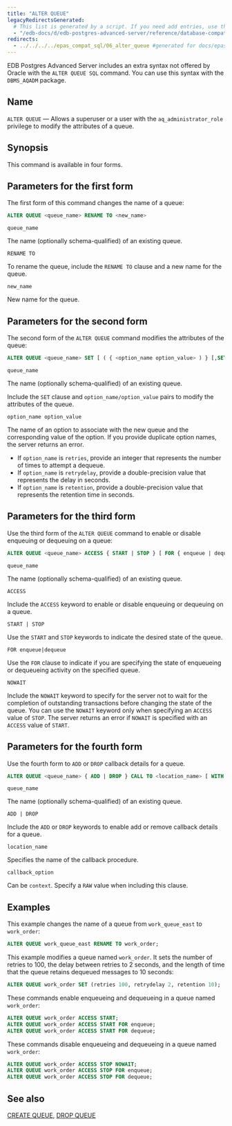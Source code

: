```yaml
---
title: "ALTER QUEUE"
legacyRedirectsGenerated:
  # This list is generated by a script. If you need add entries, use the `legacyRedirects` key.
  - "/edb-docs/d/edb-postgres-advanced-server/reference/database-compatibility-for-oracle-developers-reference-guide/9.6/Database_Compatibility_for_Oracle_Developers_Reference_Guide.1.021.html"
redirects:
  - ../../../../epas_compat_sql/06_alter_queue #generated for docs/epas/reorg-role-use-case-mode
---
```


<div id="alter_queue" class="registered_link"></div>

EDB Postgres Advanced Server includes an extra syntax not offered by Oracle with the `ALTER QUEUE SQL` command. You can use this syntax with the `DBMS_AQADM` package.

## Name

`ALTER QUEUE` &mdash; Allows a superuser or a user with the `aq_administrator_role` privilege to modify the attributes of a queue.

## Synopsis

This command is available in four forms. 

## Parameters for the first form

The first form of this command changes the name of a queue:

```sql
ALTER QUEUE <queue_name> RENAME TO <new_name>
```

`queue_name`

 The name (optionally schema-qualified) of an existing queue.

`RENAME TO`

 To rename the queue, include the `RENAME TO` clause and a new name for the queue.

`new_name`

 New name for the queue.


## Parameters for the second form

The second form of the `ALTER QUEUE` command modifies the attributes of the queue:

```sql
ALTER QUEUE <queue_name> SET [ ( { <option_name option_value> ) } [,SET <option_name> ] ]
```

`queue_name`

 The name (optionally schema-qualified) of an existing queue.

 Include the `SET` clause and `option_name/option_value` pairs to modify the attributes of the queue.

`option_name option_value`

 The name of an option to associate with the new queue and the corresponding value of the option. If you provide duplicate option names, the server returns an error.

-   If `option_name` is `retries`, provide an integer that represents the number of times to attempt a dequeue.
-   If `option_name` is `retrydelay`, provide a double-precision value that represents the delay in seconds.
-   If `option_name` is `retention`, provide a double-precision value that represents the retention time in seconds.

## Parameters for the third form

Use the third form of the `ALTER QUEUE` command to enable or disable enqueuing or dequeuing on a queue:

```sql
ALTER QUEUE <queue_name> ACCESS { START | STOP } [ FOR { enqueue | dequeue } ] [ NOWAIT ]
```

`queue_name`

 The name (optionally schema-qualified) of an existing queue.

`ACCESS`

 Include the `ACCESS` keyword to enable or disable enqueuing or dequeuing on a queue.

`START | STOP`

 Use the `START` and `STOP` keywords to indicate the desired state of the queue.

`FOR enqueue|dequeue`

 Use the `FOR` clause to indicate if you are specifying the state of enqueueing or dequeueing activity on the specified queue.

`NOWAIT`

 Include the `NOWAIT` keyword to specify for the server not to wait for the completion of outstanding transactions before changing the state of the queue. You can use the `NOWAIT` keyword only when specifying an `ACCESS` value of `STOP`. The server returns an error if `NOWAIT` is specified with an `ACCESS` value of `START`.

## Parameters for the fourth form

Use the fourth form to `ADD` or `DROP` callback details for a queue.

```sql
ALTER QUEUE <queue_name> { ADD | DROP } CALL TO <location_name> [ WITH <callback_option> ]
```

`queue_name`

 The name (optionally schema-qualified) of an existing queue.

`ADD | DROP`

 Include the `ADD` or `DROP` keywords to enable add or remove callback details for a queue.

`location_name`

 Specifies the name of the callback procedure.

`callback_option`

 Can be `context`. Specify a `RAW` value when including this clause.

## Examples

This example changes the name of a queue from `work_queue_east` to `work_order`:

```sql
ALTER QUEUE work_queue_east RENAME TO work_order;
```

This example modifies a queue named `work_order`. It sets the number of retries to 100, the delay between retries to 2 seconds, and the length of time that the queue retains dequeued messages to 10 seconds:

```sql
ALTER QUEUE work_order SET (retries 100, retrydelay 2, retention 10);
```

These commands enable enqueueing and dequeueing in a queue named `work_order`:

```sql
ALTER QUEUE work_order ACCESS START;
ALTER QUEUE work_order ACCESS START FOR enqueue;
ALTER QUEUE work_order ACCESS START FOR dequeue;
```

These commands disable enqueueing and dequeueing in a queue named `work_order`:

```sql
ALTER QUEUE work_order ACCESS STOP NOWAIT;
ALTER QUEUE work_order ACCESS STOP FOR enqueue;
ALTER QUEUE work_order ACCESS STOP FOR dequeue;
```

## See also

[CREATE QUEUE](30_create_queue/#create_queue), [DROP QUEUE](52_drop_queue/#drop_queue)
